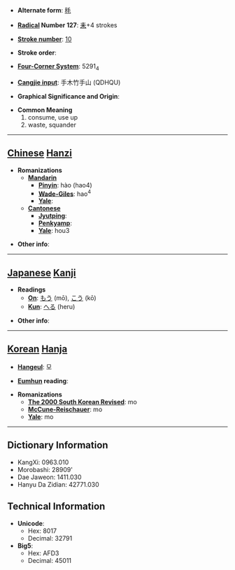 * '''Alternate form''': [[秏]]

* '''[[Wiktionary:Chinese radical index| Radical]] Number 127''': [[Wiktionary:Chinese radical index 耒|耒]]+4 strokes

* '''[[Wiktionary:Chinese total strokes index|Stroke number]]''': [[Wiktionary:Chinese total strokes index 10|10]]

* '''Stroke order''': 

* '''[[Wiktionary:Chinese four corner index|Four-Corner System]]''': 5291<sub>4</sub>

* '''[[Wiktionary:Chinese Cangjie index|Cangjie input]]''': 手木竹手山 (QDHQU)

* '''Graphical Significance and Origin''': 

* '''Common Meaning'''
*#consume, use up
*# waste, squander


----

== [[Chinese]] [[Hanzi]] ==

* '''Romanizations'''
** '''[[Mandarin]]'''
*** '''[[Pinyin]]''': hào (hao4)
*** '''[[Wade-Giles]]''': hao<sup>4</sup>
*** '''[[Yale]]''': 
** '''[[Cantonese]]'''
*** '''[[Jyutping]]''':
*** '''[[Penkyamp]]''': 
*** '''[[Yale]]''': hou3

* '''Other info''': 

----

== [[Japanese]] [[Kanji]] ==

* '''Readings'''
** '''[[On]]''': [[もう]] (mō), [[こう]] (kō)
** '''[[Kun]]''': [[へる]] (heru)

* '''Other info''':  

----

== [[Korean]] [[Hanja]] ==

* '''[[Hangeul]]''': 모

* '''[[Eumhun]] reading''': 

* '''Romanizations'''
** '''[[The 2000 South Korean Revised Romanization|The 2000 South Korean Revised]]''': mo
** '''[[McCune-Reischauer]]''': mo
** '''[[Yale]]''': mo

----

== Dictionary Information ==

* KangXi: 0963.010
* Morobashi: 28909'
* Dae Jaweon: 1411.030
* Hanyu Da Zidian: 42771.030

== Technical Information ==

* '''Unicode''':
** Hex: 8017
** Decimal: 32791
* '''Big5''':
** Hex: AFD3
** Decimal: 45011